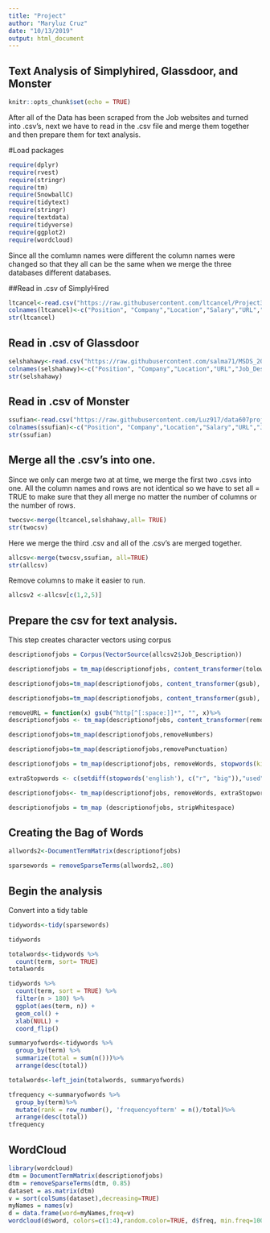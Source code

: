 ---
title: "Project"
author: "Maryluz Cruz"
date: "10/13/2019"
output: html_document
---

## Text Analysis of Simplyhired, Glassdoor, and Monster

```{r setup, include=FALSE}
knitr::opts_chunk$set(echo = TRUE)
```

After all of the Data has been scraped from the Job websites and turned into .csv's, next we have to read in the .csv file and merge them together and then prepare them for text analysis. 


#Load packages

```{r}
require(dplyr)
require(rvest)
require(stringr)
require(tm)
require(SnowballC)
require(tidytext)
require(stringr)
require(textdata)
require(tidyverse)
require(ggplot2)
require(wordcloud)
```


Since all the comlumn names were different the column names were changed so that they all can be the same when we merge the three databases different databases. 

##Read in .csv of SimplyHired

```{r}
ltcancel<-read.csv("https://raw.githubusercontent.com/ltcancel/Project3/master/SimplyHiredJobs.csv", stringsAsFactors = FALSE)
colnames(ltcancel)<-c("Position", "Company","Location","Salary","URL","Job_Description")
str(ltcancel)
```

## Read in .csv of Glassdoor

```{r}
selshahawy<-read.csv("https://raw.githubusercontent.com/salma71/MSDS_2019/master/Fall2019/aquisition_management_607/project_3/jobs_detailsInfo.csv", stringsAsFactors = FALSE) 
colnames(selshahawy)<-c("Position", "Company","Location","URL","Job_Description")  
str(selshahawy)
```

## Read in .csv of Monster 

```{r}
ssufian<-read.csv("https://raw.githubusercontent.com/Luz917/data607project3_ssufian_monster_jobs/master/monsterjobs.csv", stringsAsFactors = FALSE) 
colnames(ssufian)<-c("Position", "Company","Location","Salary","URL","Job_Description")  
str(ssufian)
```

## Merge all the .csv's into one. 

Since we only can merge two at at time, we merge the first two .csvs into one. 
All the column names and rows are not identical so we have to set all = TRUE to make sure that they all merge no matter the number of columns or the number of rows. 

```{r}
twocsv<-merge(ltcancel,selshahawy,all= TRUE)
str(twocsv)
```

Here we merge the third .csv and all of the .csv's are merged together. 

```{r}
allcsv<-merge(twocsv,ssufian, all=TRUE)
str(allcsv)
```


Remove columns to make it easier to run. 

```{r}
allcsv2 <-allcsv[c(1,2,5)]
```


## Prepare the csv for text analysis.


This step creates character vectors using corpus 

```{r}
descriptionofjobs = Corpus(VectorSource(allcsv2$Job_Description)) 
```

```{r}
descriptionofjobs = tm_map(descriptionofjobs, content_transformer(tolower))
```
  
```{r}
descriptionofjobs=tm_map(descriptionofjobs, content_transformer(gsub), pattern="\\W",replace=" ")
```
  
  
```{r}
descriptionofjobs=tm_map(descriptionofjobs, content_transformer(gsub), pattern="\\W",replace=" ")
```


```{r}
removeURL = function(x) gsub("http[^[:space:]]*", "", x)%>%
descriptionofjobs <- tm_map(descriptionofjobs, content_transformer(removeURL))
```


```{r}
descriptionofjobs=tm_map(descriptionofjobs,removeNumbers)
```

```{r}
descriptionofjobs=tm_map(descriptionofjobs,removePunctuation)
```

```{r}
descriptionofjobs = tm_map(descriptionofjobs, removeWords, stopwords(kind = "english"))
```

```{r}
extraStopwords <- c(setdiff(stopwords('english'), c("r", "big")),"used", "will", "time", "can", "sex", "role", "new","can", "job", "etc", "one", "looking", "well","use","best","also", "high", "real", "please", "key", "able", "must", "like", "full", "include", "good", "non", "need","plus","day","year", "com", "want", "age","using","sexual", "help","apply", "race", "orientation")
```


```{r}
descriptionofjobs<- tm_map(descriptionofjobs, removeWords, extraStopwords)
```


```{r}
descriptionofjobs = tm_map (descriptionofjobs, stripWhitespace)
```



## Creating the Bag of Words 


```{r}
allwords2<-DocumentTermMatrix(descriptionofjobs)
```


```{r}
sparsewords = removeSparseTerms(allwords2,.80)
```



## Begin the analysis


Convert into a tidy table 

```{r}
tidywords<-tidy(sparsewords)

tidywords
```


```{r}
totalwords<-tidywords %>%
  count(term, sort= TRUE)
totalwords
```


```{r}
tidywords %>%
  count(term, sort = TRUE) %>%
  filter(n > 180) %>%
  ggplot(aes(term, n)) +
  geom_col() +
  xlab(NULL) +
  coord_flip()
```



```{r}
summaryofwords<-tidywords %>% 
  group_by(term) %>%
  summarize(total = sum(n()))%>%
  arrange(desc(total))
```



```{r}
totalwords<-left_join(totalwords, summaryofwords)
```


```{r}
tfrequency <-summaryofwords %>%
  group_by(term)%>%
  mutate(rank = row_number(), 'frequencyofterm' = n()/total)%>%
  arrange(desc(total))
tfrequency
```


## WordCloud

```{r}
library(wordcloud)
dtm = DocumentTermMatrix(descriptionofjobs)
dtm = removeSparseTerms(dtm, 0.85)
dataset = as.matrix(dtm)
v = sort(colSums(dataset),decreasing=TRUE)
myNames = names(v)
d = data.frame(word=myNames,freq=v)
wordcloud(d$word, colors=c(1:4),random.color=TRUE, d$freq, min.freq=100)

```
